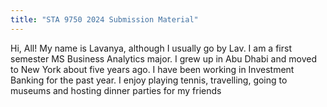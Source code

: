```yaml
---
title: "STA 9750 2024 Submission Material"
---
```


Hi, All! My name is Lavanya, although I usually go by Lav. 
I am a first semester MS Business Analytics major. I grew up in Abu Dhabi and moved to New York about five years ago. I have been working in Investment Banking for the past year. 
I enjoy playing tennis, travelling, going to museums and hosting dinner parties for my friends